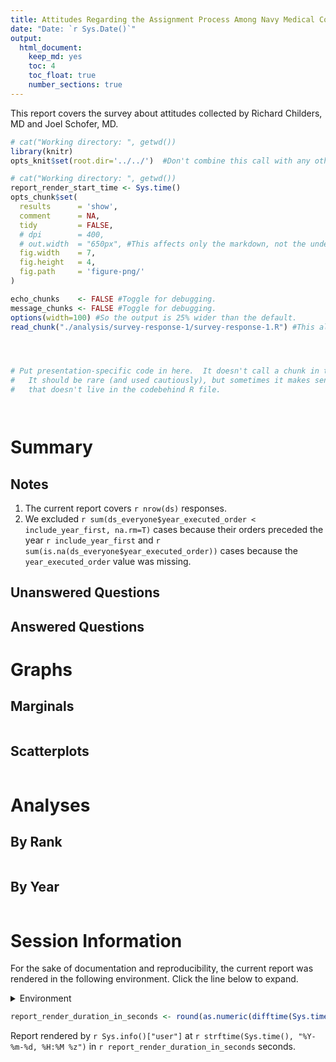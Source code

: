 ```yaml
---
title: Attitudes Regarding the Assignment Process Among Navy Medical Corps Officers
date: "Date: `r Sys.Date()`"
output:
  html_document:
    keep_md: yes
    toc: 4
    toc_float: true
    number_sections: true
---
```


This report covers the survey about attitudes collected by Richard Childers, MD and Joel Schofer, MD.

<!--  Set the working directory to the repository's base directory; this assumes the report is nested inside of two directories.-->
```r
# cat("Working directory: ", getwd())
library(knitr)
opts_knit$set(root.dir='../../')  #Don't combine this call with any other chunk -especially one that uses file paths.
```

<!-- Set the report-wide options, and point to the external code file. -->
```r
# cat("Working directory: ", getwd())
report_render_start_time <- Sys.time()
opts_chunk$set(
  results      = 'show', 
  comment      = NA, 
  tidy         = FALSE,
  # dpi        = 400,
  # out.width  = "650px", #This affects only the markdown, not the underlying png file.  The height will be scaled appropriately.
  fig.width    = 7, 
  fig.height   = 4, 
  fig.path     = 'figure-png/'
)

echo_chunks    <- FALSE #Toggle for debugging.
message_chunks <- FALSE #Toggle for debugging.
options(width=100) #So the output is 25% wider than the default.
read_chunk("./analysis/survey-response-1/survey-response-1.R") #This allows knitr to call chunks tagged in the underlying *.R file.
```

<!-- Load 'sourced' R files.  Suppress the output when loading sources. --> 
```r
```

<!-- Load packages, or at least verify they're available on the local machine.  Suppress the output when loading packages. --> 
```r
```

<!-- Load any global functions and variables declared in the R file.  Suppress the output. --> 
```r
```

<!-- Declare any global functions specific to a Rmd output.  Suppress the output. --> 
```r
# Put presentation-specific code in here.  It doesn't call a chunk in the codebehind file.
#   It should be rare (and used cautiously), but sometimes it makes sense to include code in Rmd 
#   that doesn't live in the codebehind R file.
```

<!-- Load the datasets.   -->
```r
```

<!-- Tweak the datasets.   -->
```r
```

# Summary {.tabset .tabset-fade .tabset-pills}

## Notes 
1. The current report covers `r nrow(ds)` responses.
1. We excluded `r sum(ds_everyone$year_executed_order < include_year_first, na.rm=T)` cases because their orders preceded the year `r include_year_first` and `r sum(is.na(ds_everyone$year_executed_order))` cases because the `year_executed_order` value was missing.

## Unanswered Questions

## Answered Questions

# Graphs

## Marginals
```r
```

## Scatterplots
```r
```

Analyses
============================================

By Rank
-----------------------------------

```r
```

By Year
-----------------------------------

```r
```


# Session Information
For the sake of documentation and reproducibility, the current report was rendered in the following environment.  Click the line below to expand.

<details>
  <summary>Environment <span class="glyphicon glyphicon-plus-sign"></span></summary>
```r
if( requireNamespace("devtools", quietly = TRUE) ) {
  devtools::session_info()
} else {
  sessionInfo()
} 
```
</details>

```r
report_render_duration_in_seconds <- round(as.numeric(difftime(Sys.time(), report_render_start_time, units="secs")))
```

Report rendered by `r Sys.info()["user"]` at `r strftime(Sys.time(), "%Y-%m-%d, %H:%M %z")` in `r report_render_duration_in_seconds` seconds.

